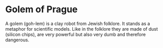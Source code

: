 # Golem of Prague

A golem (goh-lem) is a clay robot from Jewish folklore. It stands as a
metaphor for scientific models. Like in the folklore they are made of
dust (silicon chips), are very powerful but also very dumb and therefore
dangerous.
